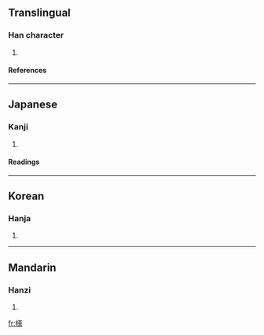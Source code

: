 {{see|槇}}

==Translingual==
===Han character===
{{Han char|rn=75|rad=木|as=10|sn=14|four=4498<sub>1</sub>|canj=木十月金 (DJBC)}}
# {{defn|Han|sort=木10}}
====References====
{{Han ref|kx=0546.251|hdz=21266.090|uh=69D9|ud=27097|bh=E25C|bd=57948}}

----
==Japanese==
===Kanji===
{{ja-kanji|grade=|rs=木10}}
# {{defn|Japanese}} 
====Readings====
{{ja-readings|on=[[てん]] (ten), [[しん]] (shin)|kun=[[こずえ]] (kozue), [[まき]] (maki)}}

----
==Korean==
===Hanja===
{{ko-hanja|hangeul=전|eumhun=|rv=jeon|mr=chŏn|y=cen}}
# {{defn|Korean}}

----
==Mandarin==
===Hanzi===
{{cmn-hanzi|pin=[[diān]] (dian1)|wg=tien<sup>1</sup>}}
# {{defn|Mandarin}}

[[fr:槙]]